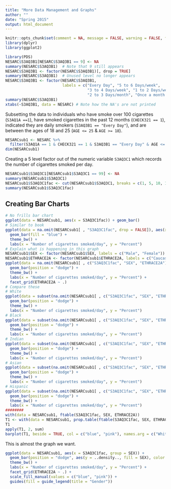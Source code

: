 ```yaml
---
title: "More Data Management and Graphs"
author: ""
date: "Spring 2015"
output: html_document
---
```


```r
knitr::opts_chunk$set(comment = NA, message = FALSE, warning = FALSE, fig.align = "center")
library(dplyr)
library(ggplot2)
```


```r
library(PDS)
NESARC$S3AQ3B1[NESARC$S3AQ3B1 == 9] <- NA
summary(NESARC$S3AQ3B1)  # Note that 9 still appears
NESARC$S3AQ3B1 <- factor(NESARC$S3AQ3B1)[, drop = TRUE]
summary(NESARC$S3AQ3B1)  # Unused level no longer appears
NESARC$S3AQ3B1 <- factor(NESARC$S3AQ3B1, 
                         labels = c("Every Day", "5 to 6 Days/week", 
                                    "3 to 4 Days/week", "1 to 2 Days/week", 
                                    "2 to 3 Days/month", "Once a month or less"))
summary(NESARC$S3AQ3B1)
xtabs(~S3AQ3B1, data = NESARC) # Note how the NA's are not printed
```

Subsetting the data to individuals who have smoke over 100 cigarettes (`S3AQ1A ==1`), have smoked cigarettes in the past 12 months (`CHECK321 == 1`), indicated they are daily smokers (`S3AQ3B1 == "Every Day"`), and are between the ages of 18 and 25 (`AGE <= 25` & `AGE >= 18`).

```r
NESARCsub1 <- NESARC %>%
  filter(S3AQ1A == 1 & CHECK321 == 1 & S3AQ3B1 == "Every Day" & AGE <= 25 & AGE >= 18)
dim(NESARCsub1) 
```

Creating a 5 level factor out of the numeric variable `S3AQ3C1` which records the number of cigarettes smoked per day.
```r
NESARCsub1$S3AQ3C1[NESARCsub1$S3AQ3C1 == 99] <- NA
summary(NESARCsub1$S3AQ3C1)
NESARCsub1$S3AQ3C1fac <- cut(NESARCsub1$S3AQ3C1, breaks = c(1, 5, 10, 15, 20, 98))
summary(NESARCsub1$S3AQ3C1fac)
```

## Creating Bar Charts

```r
# No frills bar chart
ggplot(data = NESARCsub1, aes(x = S3AQ3C1fac)) + geom_bar()
# Similar to book
ggplot(data = na.omit(NESARCsub1[ , "S3AQ3C1fac", drop = FALSE]), aes(x = S3AQ3C1fac, y = (..count..)/(sum(..count..)))) + 
  geom_bar(fill = "blue") +
  theme_bw() + 
  labs(x = "Number of cigarettes smoked/day", y = "Percent")
# Explain what is happening in this graph
NESARCsub1$SEX <- factor(NESARCsub1$SEX, labels = c("Male", "Female")) 
NESARCsub1$ETHRACE2A <- factor(NESARCsub1$ETHRACE2A, labels = c("Caucasian", "African American", "American Indian", "Asian", "Hispanic")) 
ggplot(data = na.omit(NESARCsub1[ , c("S3AQ3C1fac", "SEX", "ETHRACE2A"), drop = FALSE]), aes(x = S3AQ3C1fac, y = (..count..)/(sum(..count..)), fill = SEX)) + 
  geom_bar(position = "dodge") +
  theme_bw() + 
  labs(x = "Number of cigarettes smoked/day", y = "Percent") + 
  facet_grid(ETHRACE2A ~ .)
# Compare these
# White
ggplot(data = subset(na.omit(NESARCsub1[ , c("S3AQ3C1fac", "SEX", "ETHRACE2A"), drop = FALSE]), ETHRACE2A == "Caucasian"), aes(x = S3AQ3C1fac, y = (..count..)/(sum(..count..)), fill = SEX)) + 
  geom_bar(position = "dodge") +
  theme_bw() + 
  labs(x = "Number of cigarettes smoked/day", y = "Percent")
# Black
ggplot(data = subset(na.omit(NESARCsub1[ , c("S3AQ3C1fac", "SEX", "ETHRACE2A"), drop = FALSE]), ETHRACE2A == "African American"), aes(x = S3AQ3C1fac, y = (..count..)/(sum(..count..)), fill = SEX)) + 
  geom_bar(position = "dodge") +
  theme_bw() + 
  labs(x = "Number of cigarettes smoked/day", y = "Percent")
# Indian
ggplot(data = subset(na.omit(NESARCsub1[ , c("S3AQ3C1fac", "SEX", "ETHRACE2A"), drop = FALSE]), ETHRACE2A == "American Indian"), aes(x = S3AQ3C1fac, y = (..count..)/(sum(..count..)), fill = SEX)) + 
  geom_bar(position = "dodge") +
  theme_bw() + 
  labs(x = "Number of cigarettes smoked/day", y = "Percent")
# Asian
ggplot(data = subset(na.omit(NESARCsub1[ , c("S3AQ3C1fac", "SEX", "ETHRACE2A"), drop = FALSE]), ETHRACE2A == "Asian"), aes(x = S3AQ3C1fac, y = (..count..)/(sum(..count..)), fill = SEX)) + 
  geom_bar(position = "dodge") +
  theme_bw() + 
  labs(x = "Number of cigarettes smoked/day", y = "Percent")
# Hispanic
ggplot(data = subset(na.omit(NESARCsub1[ , c("S3AQ3C1fac", "SEX", "ETHRACE2A"), drop = FALSE]), ETHRACE2A == "Hispanic"), aes(x = S3AQ3C1fac, y = (..count..)/(sum(..count..)), fill = SEX)) + 
  geom_bar(position = "dodge") +
  theme_bw() + 
  labs(x = "Number of cigarettes smoked/day", y = "Percent")
########
with(data = NESARCsub1, ftable(S3AQ3C1fac, SEX, ETHRACE2A))
T1 <- with(data = NESARCsub1, prop.table(ftable(S3AQ3C1fac, SEX, ETHRACE2A), 2))
T1
apply(T1, 2, sum)
barplot(T1, beside = TRUE, col = c("blue", "pink"), names.arg = c("White", "Black", "Indian", "Asian", "Hispanic"))
```

This is almost the graph we want. 

```r
ggplot(data = NESARCsub1, aes(x = S3AQ3C1fac, group = SEX)) + 
  geom_bar(position = "dodge", aes(y = ..density.., fill = SEX), color = "black") +
  theme_bw() + 
  labs(x = "Number of cigarettes smoked/day", y = "Percent") + 
  facet_grid(ETHRACE2A ~ .) + 
  scale_fill_manual(values = c("blue", "pink")) +
  guides(fill = guide_legend(title = "Gender"))
```